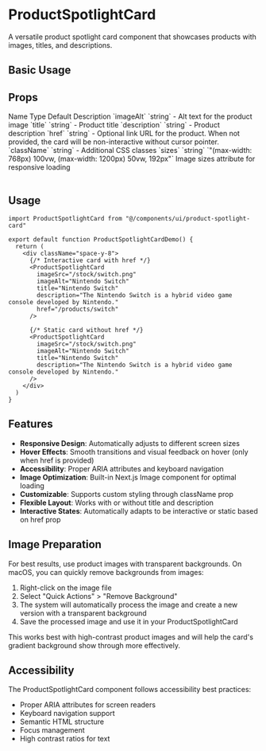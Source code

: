 # ProductSpotlightCard

A versatile product spotlight card component that showcases products with images, titles, and descriptions.

## Basic Usage

<ComponentTabs name="product-spotlight-card-basic" />

<InstallationInstructions componentName="product-spotlight-card" />

## Props

<Table>
  <TableHeader>
    <TableRow>
      <TableHead>Name</TableHead>
      <TableHead>Type</TableHead>
      <TableHead>Default</TableHead>
      <TableHead>Description</TableHead>
    </TableRow>
  </TableHeader>
  <TableBody>
    <TableRow>
      <TableCell>`imageAlt`</TableCell>
      <TableCell>`string`</TableCell>
      <TableCell>-</TableCell>
      <TableCell>Alt text for the product image</TableCell>
    </TableRow>
    <TableRow>
      <TableCell>`title`</TableCell>
      <TableCell>`string`</TableCell>
      <TableCell>-</TableCell>
      <TableCell>Product title</TableCell>
    </TableRow>
    <TableRow>
      <TableCell>`description`</TableCell>
      <TableCell>`string`</TableCell>
      <TableCell>-</TableCell>
      <TableCell>Product description</TableCell>
    </TableRow>
    <TableRow>
      <TableCell>`href`</TableCell>
      <TableCell>`string`</TableCell>
      <TableCell>-</TableCell>
      <TableCell>Optional link URL for the product. When not provided, the card will be non-interactive without cursor pointer.</TableCell>
    </TableRow>
    <TableRow>
      <TableCell>`className`</TableCell>
      <TableCell>`string`</TableCell>
      <TableCell>-</TableCell>
      <TableCell>Additional CSS classes</TableCell>
    </TableRow>
    <TableRow>
      <TableCell>`sizes`</TableCell>
      <TableCell>`string`</TableCell>
      <TableCell>`"(max-width: 768px) 100vw, (max-width: 1200px) 50vw, 192px"`</TableCell>
      <TableCell>Image sizes attribute for responsive loading</TableCell>
    </TableRow>
  </TableBody>
</Table>

## Usage

```tsx
import ProductSpotlightCard from "@/components/ui/product-spotlight-card"

export default function ProductSpotlightCardDemo() {
  return (
    <div className="space-y-8">
      {/* Interactive card with href */}
      <ProductSpotlightCard
        imageSrc="/stock/switch.png"
        imageAlt="Nintendo Switch"
        title="Nintendo Switch"
        description="The Nintendo Switch is a hybrid video game console developed by Nintendo."
        href="/products/switch"
      />

      {/* Static card without href */}
      <ProductSpotlightCard
        imageSrc="/stock/switch.png"
        imageAlt="Nintendo Switch"
        title="Nintendo Switch"
        description="The Nintendo Switch is a hybrid video game console developed by Nintendo."
      />
    </div>
  )
}
```

## Features

- **Responsive Design**: Automatically adjusts to different screen sizes
- **Hover Effects**: Smooth transitions and visual feedback on hover (only when href is provided)
- **Accessibility**: Proper ARIA attributes and keyboard navigation
- **Image Optimization**: Built-in Next.js Image component for optimal loading
- **Customizable**: Supports custom styling through className prop
- **Flexible Layout**: Works with or without title and description
- **Interactive States**: Automatically adapts to be interactive or static based on href prop

## Image Preparation

For best results, use product images with transparent backgrounds. On macOS, you can quickly remove backgrounds from images:

1. Right-click on the image file
2. Select "Quick Actions" > "Remove Background"
3. The system will automatically process the image and create a new version with a transparent background
4. Save the processed image and use it in your ProductSpotlightCard

This works best with high-contrast product images and will help the card's gradient background show through more effectively.

## Accessibility

The ProductSpotlightCard component follows accessibility best practices:
- Proper ARIA attributes for screen readers
- Keyboard navigation support
- Semantic HTML structure
- Focus management
- High contrast ratios for text
